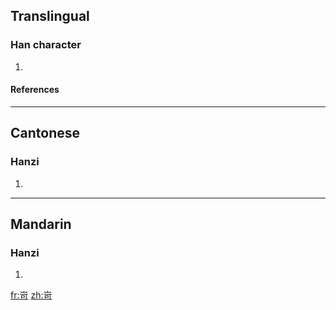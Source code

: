 ==Translingual==
===Han character===
{{Han char|rn=46|rad=山|as=05|sn=8|four=2262<sub>1</sub>|canj=山一弓口 (UMNR)}}
# {{defn|Han|sort=山05}}
====References====
{{Han ref|kx=0309.020|dkj=07968|dj=0608.290|hdz=10765.200|uh=5CA2|ud=23714|bh=CC65|bd=52325}}
----
==Cantonese==
===Hanzi===
{{yue-hanzi|jyut=|y=ho2}}
# {{defn|Cantonese}}
----
==Mandarin==
===Hanzi===
{{cmn-hanzi|pin=[[kě]] ([[ke3]])|wg=k'o<sup>3</sup>}}
# {{defn|Mandarin}}

[[fr:岢]]
[[zh:岢]]